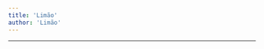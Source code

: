 ```yaml
---
title: 'Limão'
author: 'Limão'
---
```


---

<CharacterInfo
    name='Limão'
    image='/assets/icons/otom/wiki media/chars/limao.png' 
    caption='por que você não vai jogar baseball?'
    icon='/assets/icons/otom/wiki media/icons/Limao.png'
    nickname='N/A'
    pronouns='ele/dele'
    species='Limão'
    voice='Leo Paracas'
    hobbies='N/A'
/>
